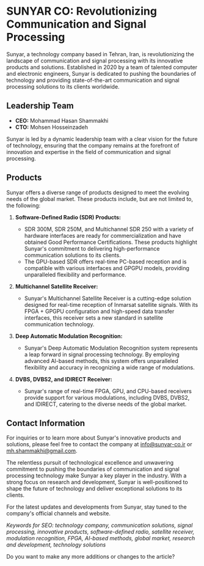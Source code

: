 # SUNYAR CO: Revolutionizing Communication and Signal Processing

Sunyar, a technology company based in Tehran, Iran, is revolutionizing the landscape of communication and signal processing with its innovative products and solutions. Established in 2020 by a team of talented computer and electronic engineers, Sunyar is dedicated to pushing the boundaries of technology and providing state-of-the-art communication and signal processing solutions to its clients worldwide.

## Leadership Team
- **CEO:** Mohammad Hasan Shammakhi
- **CTO:** Mohsen Hosseinzadeh

Sunyar is led by a dynamic leadership team with a clear vision for the future of technology, ensuring that the company remains at the forefront of innovation and expertise in the field of communication and signal processing.

## Products
Sunyar offers a diverse range of products designed to meet the evolving needs of the global market. These products include, but are not limited to, the following:

1. **Software-Defined Radio (SDR) Products:**
   - SDR 300M, SDR 250M, and Multichannel SDR 250 with a variety of hardware interfaces are ready for commercialization and have obtained Good Performance Certifications. These products highlight Sunyar's commitment to delivering high-performance communication solutions to its clients.
   - The GPU-based SDR offers real-time PC-based reception and is compatible with various interfaces and GPGPU models, providing unparalleled flexibility and performance.

2. **Multichannel Satellite Receiver:**
   - Sunyar's Multichannel Satellite Receiver is a cutting-edge solution designed for real-time reception of Inmarsat satellite signals. With its FPGA + GPGPU configuration and high-speed data transfer interfaces, this receiver sets a new standard in satellite communication technology.

3. **Deep Automatic Modulation Recognition:**
   - Sunyar's Deep Automatic Modulation Recognition system represents a leap forward in signal processing technology. By employing advanced AI-based methods, this system offers unparalleled flexibility and accuracy in recognizing a wide range of modulations.

4. **DVBS, DVBS2, and IDIRECT Receiver:**
   - Sunyar's range of real-time FPGA, GPU, and CPU-based receivers provide support for various modulations, including DVBS, DVBS2, and IDIRECT, catering to the diverse needs of the global market.

## Contact Information
For inquiries or to learn more about Sunyar's innovative products and solutions, please feel free to contact the company at [info@sunyar-co.ir](mailto:info@sunyar-co.ir) or [mh.shammakhi@gmail.com](mailto:mh.shammakhi@gmail.com).

The relentless pursuit of technological excellence and unwavering commitment to pushing the boundaries of communication and signal processing technology make Sunyar a key player in the industry. With a strong focus on research and development, Sunyar is well-positioned to shape the future of technology and deliver exceptional solutions to its clients.

For the latest updates and developments from Sunyar, stay tuned to the company's official channels and website.

*Keywords for SEO: technology company, communication solutions, signal processing, innovative products, software-defined radio, satellite receiver, modulation recognition, FPGA, AI-based methods, global market, research and development, technology solutions*

Do you want to make any more additions or changes to the article?